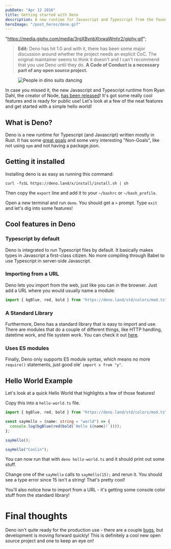```yaml
---
pubDate: "Apr 12 2016"
title: Getting started with Deno
description: A new runtime for Javascript and Typescript from the founder of Node
heroImage: "/post_heros/deno.gif"
---
```


  "https://media.giphy.com/media/3rgXBvnbXtxwaWmhr2/giphy.gif";

> **Edit:** Deno has hit 1.0 and with it, there has been some major discussion around whether the project needs an explicit CoC. The original maintainer seems to think it doesn't and I can't recommend that you use Deno until they do.
> **A Code of Conduct is a necessary part of any open source project.**

<figure style={{ "--aspectRatio": "16/9" }}>
  <img src={dinosaurs} alt="People in dino suits dancing" />
</figure>

In case you missed it, the new Javascript and Typescript runtime from Ryan Dahl,
the creator of Node, [has been released](https://deno.land/)! It's got some
really cool features and is ready for public use! Let's look at a few of the
neat features and get started with a simple hello world!

## What is Deno?

Deno is a new runtime for Typescript (and Javascript) written mostly in Rust. It
has some [great goals](https://deno.land/manual.html#goals) and some very
interesting "Non-Goals", like not using `npm` and not having a package.json.

## Getting it installed

Installing deno is as easy as running this command:

`curl -fsSL https://deno.land/x/install/install.sh | sh`

Then copy the `export` line and add it to your `~/bashrc` or `~/bash_profile`.

Open a new terminal and run `deno`. You should get a `>` prompt. Type `exit` and
let's dig into some features!

## Cool features in Deno

### Typescript by default

Deno is integrated to run Typescript files by default. It basically makes types
in Javascript a first-class citizen. No more compiling through Babel to use
Typescript in server-side Javascript.

### Importing from a URL

Deno lets you import from the web, just like you can in the browser. Just add a
URL where you would usually name a module:

```ts
import { bgBlue, red, bold } from "https://deno.land/std/colors/mod.ts";
```

### A Standard Library

Furthermore, Deno has a standard library that is easy to import and use. There
are modules that do a couple of different things, like HTTP handling, datetime
work, and file system work. You can check it out
[here](https://github.com/denoland/deno_std).

### Uses ES modules

Finally, Deno only supports ES module syntax, which means no more `require()`
statements, just good ole' `import x from "y"`.

## Hello World Example

Let's look at a quick Hello World that highlights a few of those features!

Copy this into a `hello-world.ts` file.

```ts
import { bgBlue, red, bold } from "https://deno.land/std/colors/mod.ts";

const sayHello = (name: string = "world") => {
  console.log(bgBlue(red(bold(`Hello ${name}!`))));
};

sayHello();

sayHello("Conlin");
```

You can now run that with `deno hello-world.ts` and it should print out some
stuff.

Change one of the `sayHello` calls to `sayHello(15);` and rerun it. You should
see a type error since 15 isn't a string! That's pretty cool!

You'll also notice how to import from a URL - it's getting some console color
stuff from the standard library!

# Final thoughts

Deno isn't quite ready for the production use - there are a couple
[bugs](https://deno.land/benchmarks.html#req-per-sec), but development is moving
forward quickly! This is definitely a cool new open source project and one to
keep an eye on!

